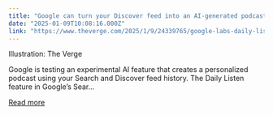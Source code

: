 ```yaml
---
title: "Google can turn your Discover feed into an AI-generated podcast"
date: "2025-01-09T10:08:16.000Z"
link: "https://www.theverge.com/2025/1/9/24339765/google-labs-daily-listen-ai-generated-podcast-overviews"
---
```


Illustration: The Verge
    

  
Google is testing an experimental AI feature that creates a personalized podcast using your Search and Discover feed history. The Daily Listen feature in Google’s Sear...

[Read more](https://www.theverge.com/2025/1/9/24339765/google-labs-daily-listen-ai-generated-podcast-overviews)
